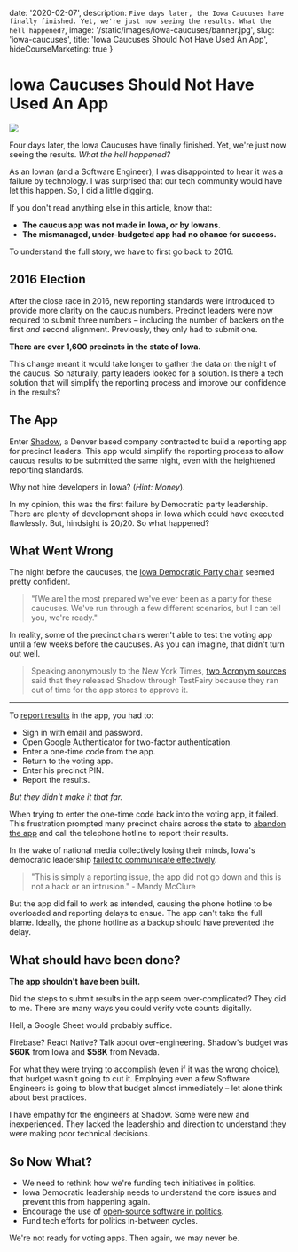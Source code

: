 

date: '2020-02-07',
description: `Five days later, the Iowa Caucuses have finally finished. Yet, we're just now seeing the results. What the hell happened?`,
image: '/static/images/iowa-caucuses/banner.jpg',
slug: 'iowa-caucuses',
title: 'Iowa Caucuses Should Not Have Used An App',
hideCourseMarketing: true
}


# Iowa Caucuses Should Not Have Used An App

<DateAndViews date={meta.date} id={meta.slug} />

[![](/static/images/iowa-caucuses/banner.jpg)](https://www.thenation.com/article/politics/iowa-caucus-defense/)

Four days later, the Iowa Caucuses have finally finished.
Yet, we're just now seeing the results. _What the hell happened?_

As an Iowan (and a Software Engineer), I was disappointed to hear it was a failure by technology.
I was surprised that our tech community would have let this happen.
So, I did a little digging.

If you don't read anything else in this article, know that:

-   **The caucus app was not made in Iowa, or by Iowans.**
-   **The mismanaged, under-budgeted app had no chance for success.**

To understand the full story, we have to first go back to 2016.

## 2016 Election

After the close race in 2016, new reporting standards were introduced to provide more clarity on the caucus numbers.
Precinct leaders were now required to submit three numbers – including the number of backers on the first _and_ second alignment.
Previously, they only had to submit one.

**There are over 1,600 precincts in the state of Iowa.**

This change meant it would take longer to gather the data on the night of the caucus.
So naturally, party leaders looked for a solution.
Is there a tech solution that will simplify the reporting process and improve our confidence in the results?

## The App

Enter [Shadow](https://shadowinc.io/), a Denver based company contracted to build a reporting app for precinct leaders.
This app would simplify the reporting process to allow caucus results to be submitted the same night, even with the heightened reporting standards.

Why not hire developers in Iowa? (_Hint: Money_).

In my opinion, this was the first failure by Democratic party leadership.
There are plenty of development shops in Iowa which could have executed flawlessly.
But, hindsight is 20/20. So what happened?

## What Went Wrong

The night before the caucuses, the [Iowa Democratic Party chair](https://theweek.com/speedreads/893600/iowa-democratic-party-chair-monday-most-prepared-weve-ever-been) seemed pretty confident.

> "[We are] the most prepared we've ever been as a party for these caucuses. We've run through a few different scenarios, but I can tell you, we're ready."

In reality, some of the precinct chairs weren't able to test the voting app until a few weeks before the caucuses.
As you can imagine, that didn't turn out well.

> Speaking anonymously to the New York Times, [two Acronym sources](https://fortune.com/2020/02/06/shadow-app-acronym-iowa-caucus-results/) said that they released Shadow through TestFairy because they ran out of time for the app stores to approve it.

<Tweet id='1224773796307050497' />

---

To [report results](https://www.vice.com/en_ca/article/y3m33x/heres-the-shadow-inc-app-that-failed-in-iowa-last-night) in the app, you had to:

-   Sign in with email and password.
-   Open Google Authenticator for two-factor authentication.
-   Enter a one-time code from the app.
-   Return to the voting app.
-   Enter his precinct PIN.
-   Report the results.

_But they didn't make it that far._

When trying to enter the one-time code back into the voting app, it failed.
This frustration prompted many precinct chairs across the state to [abandon the app](https://www.nytimes.com/2020/02/03/us/politics/iowa-caucus-app.html)
and call the telephone hotline to report their results.

In the wake of national media collectively losing their minds, Iowa's democratic leadership [failed to communicate effectively](<[](https://www.nytimes.com/2020/02/03/us/politics/iowa-caucuses.html)>).

> "This is simply a reporting issue, the app did not go down and this is not a hack or an intrusion." - Mandy McClure

But the app did fail to work as intended, causing the phone hotline to be overloaded and reporting delays to ensue.
The app can't take the full blame. Ideally, the phone hotline as a backup should have prevented the delay.

<Tweet id='1224731127824424961' />

## What should have been done?

**The app shouldn't have been built.**

Did the steps to submit results in the app seem over-complicated?
They did to me. There are many ways you could verify vote counts digitally.

Hell, a Google Sheet would probably suffice.

<Tweet id='1224820390398005250' />

Firebase? React Native? Talk about over-engineering.
Shadow's budget was **\$60K** from Iowa and **\$58K** from Nevada.

For what they were trying to accomplish (even if it was the wrong choice), that budget wasn't going to cut it.
Employing even a few Software Engineers is going to blow that budget almost immediately – let alone think about best practices.

I have empathy for the engineers at Shadow. Some were new and inexperienced.
They lacked the leadership and direction to understand they were making poor technical decisions.

<Tweet id='1224821360897097728' />

## So Now What?

-   We need to rethink how we're funding tech initiatives in politics.
-   Iowa Democratic leadership needs to understand the core issues and prevent this from happening again.
-   Encourage the use of [open-source software in politics](https://blogs.microsoft.com/on-the-issues/2019/09/24/electionguard-available-today-to-enable-secure-verifiable-voting/).
-   Fund tech efforts for politics in-between cycles.

We're not ready for voting apps. Then again, we may never be.
